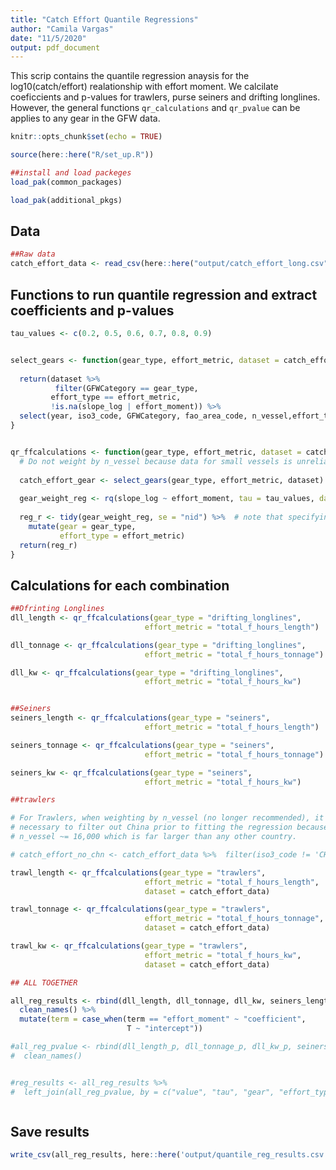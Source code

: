 ```yaml
---
title: "Catch Effort Quantile Regressions"
author: "Camila Vargas"
date: "11/5/2020"
output: pdf_document
---
```


This scrip contains the quantile regression anaysis for the log10(catch/effort) realationship with effort moment.
We calcilate coeficcients and p-values for trawlers, purse seiners and drifting longlines. However, the general functions `qr_calculations` and `qr_pvalue` can be applies to any gear in the GFW data.


```r
knitr::opts_chunk$set(echo = TRUE)

source(here::here("R/set_up.R"))

##install and load packeges
load_pak(common_packages)

load_pak(additional_pkgs)

```

## Data

```r

##Raw data
catch_effort_data <- read_csv(here::here("output/catch_effort_long.csv"))

```

## Functions to run quantile regression and extract coefficients and p-values

```r


tau_values <- c(0.2, 0.5, 0.6, 0.7, 0.8, 0.9)


select_gears <- function(gear_type, effort_metric, dataset = catch_effort_data){
  
  return(dataset %>% 
          filter(GFWCategory == gear_type,
         effort_type == effort_metric,
         !is.na(slope_log | effort_moment)) %>% 
  select(year, iso3_code, GFWCategory, fao_area_code, n_vessel,effort_type, slope_log, effort_moment))
}


qr_ffcalculations <- function(gear_type, effort_metric, dataset = catch_effort_data){
  # Do not weight by n_vessel because data for small vessels is unreliable
  
  catch_effort_gear <- select_gears(gear_type, effort_metric, dataset)
 
  gear_weight_reg <- rq(slope_log ~ effort_moment, tau = tau_values, data = catch_effort_gear)  #, weights = n_vessel) 
  
  reg_r <- tidy(gear_weight_reg, se = "nid") %>%  # note that specifying se = "nid" automatically appends standard error data
    mutate(gear = gear_type,
           effort_type = effort_metric)
  return(reg_r)
}


```

## Calculations for each combination

```r

##Dfrinting Longlines
dll_length <- qr_ffcalculations(gear_type = "drifting_longlines",
                              effort_metric = "total_f_hours_length")

dll_tonnage <- qr_ffcalculations(gear_type = "drifting_longlines",
                              effort_metric = "total_f_hours_tonnage")

dll_kw <- qr_ffcalculations(gear_type = "drifting_longlines",
                              effort_metric = "total_f_hours_kw")


##Seiners
seiners_length <- qr_ffcalculations(gear_type = "seiners",
                              effort_metric = "total_f_hours_length")

seiners_tonnage <- qr_ffcalculations(gear_type = "seiners",
                              effort_metric = "total_f_hours_tonnage")

seiners_kw <- qr_ffcalculations(gear_type = "seiners",
                              effort_metric = "total_f_hours_kw")

##trawlers

# For Trawlers, when weighting by n_vessel (no longer recommended), it is 
# necessary to filter out China prior to fitting the regression because their 
# n_vessel ~= 16,000 which is far larger than any other country.

# catch_effort_no_chn <- catch_effort_data %>%  filter(iso3_code != 'CHN')

trawl_length <- qr_ffcalculations(gear_type = "trawlers",
                              effort_metric = "total_f_hours_length", 
                              dataset = catch_effort_data)

trawl_tonnage <- qr_ffcalculations(gear_type = "trawlers",
                              effort_metric = "total_f_hours_tonnage", 
                              dataset = catch_effort_data)

trawl_kw <- qr_ffcalculations(gear_type = "trawlers",
                              effort_metric = "total_f_hours_kw", 
                              dataset = catch_effort_data)

## ALL TOGETHER

all_reg_results <- rbind(dll_length, dll_tonnage, dll_kw, seiners_length, seiners_tonnage, seiners_kw, trawl_length, trawl_tonnage, trawl_kw) %>%
  clean_names() %>% 
  mutate(term = case_when(term == "effort_moment" ~ "coefficient",
                          T ~ "intercept"))

#all_reg_pvalue <- rbind(dll_length_p, dll_tonnage_p, dll_kw_p, seiners_length_p, seiners_tonnage_p, seiners_kw_p, trawl_length_p, #trawl_tonnage_p, trawl_kw_p) %>% 
#  clean_names()


#reg_results <- all_reg_results %>% 
#  left_join(all_reg_pvalue, by = c("value", "tau", "gear", "effort_type"))



```

## Save results

```r
write_csv(all_reg_results, here::here('output/quantile_reg_results.csv'))

```



